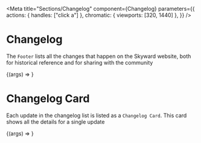 
<Meta
  title="Sections/Changelog"
  component={Changelog}
  parameters={{
    actions: { handles: ["click a"] },
    chromatic: { viewports: [320, 1440] },
  }}
/>

# Changelog

The `Footer` lists all the changes that happen on the Skyward website, both for historical reference and for sharing with the community

<Preview withToolbar>
  <Story name="Changelog" args={mocks.default}>
    {(args) => <Changelog {...args} />}
  </Story>
  <div />
</Preview>

<ArgsTable story="Changelog" />

# Changelog Card

Each update in the changelog list is listed as a `Changelog Card`. This card shows all the details for a single update

<Preview withToolbar>
  <Story name="ChangelogCard" args={mocks.card}>
    {(args) => <ChangelogCard {...args} />}
  </Story>
  <div />
</Preview>

<ArgsTable story="ChangelogCard" />
